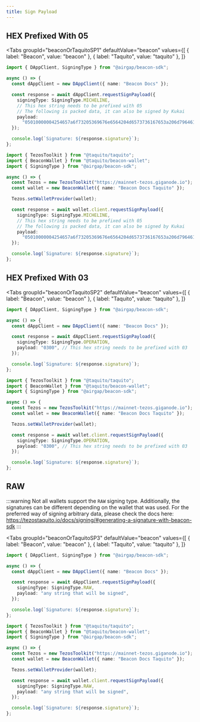 ```yaml
---
title: Sign Payload
---
```


## HEX Prefixed With 05

<Tabs
  groupId="beaconOrTaquitoSP1"
  defaultValue="beacon"
  values={[
    { label: "Beacon", value: "beacon" },
    { label: "Taquito", value: "taquito" },
  ]}
>
  <TabItem value="beacon">

```ts code title="title"
import { DAppClient, SigningType } from "@airgap/beacon-sdk";

async () => {
  const dAppClient = new DAppClient({ name: "Beacon Docs" });

  const response = await dAppClient.requestSignPayload({
    signingType: SigningType.MICHELINE,
    // This hex string needs to be prefixed with 05
    // The following is packed data, it can also be signed by Kukai
    payload:
      "05010000004254657a6f73205369676e6564204d6573736167653a206d79646170702e636f6d20323032312d30312d31345431353a31363a30345a2048656c6c6f20776f726c6421",
  });

  console.log(`Signature: ${response.signature}`);
};
```

</TabItem>

<TabItem value="taquito">

```ts code title="title"
import { TezosToolkit } from "@taquito/taquito";
import { BeaconWallet } from "@taquito/beacon-wallet";
import { SigningType } from "@airgap/beacon-sdk";

async () => {
  const Tezos = new TezosToolkit("https://mainnet-tezos.giganode.io");
  const wallet = new BeaconWallet({ name: "Beacon Docs Taquito" });

  Tezos.setWalletProvider(wallet);

  const response = await wallet.client.requestSignPayload({
    signingType: SigningType.MICHELINE,
    // This hex string needs to be prefixed with 05
    // The following is packed data, it can also be signed by Kukai
    payload:
      "05010000004254657a6f73205369676e6564204d6573736167653a206d79646170702e636f6d20323032312d30312d31345431353a31363a30345a2048656c6c6f20776f726c6421",
  });

  console.log(`Signature: ${response.signature}`);
};
```

</TabItem>
</Tabs>

## HEX Prefixed With 03

<Tabs
  groupId="beaconOrTaquitoSP2"
  defaultValue="beacon"
  values={[
    { label: "Beacon", value: "beacon" },
    { label: "Taquito", value: "taquito" },
  ]}
>
  <TabItem value="beacon">

```ts code title="title"
import { DAppClient, SigningType } from "@airgap/beacon-sdk";

async () => {
  const dAppClient = new DAppClient({ name: "Beacon Docs" });

  const response = await dAppClient.requestSignPayload({
    signingType: SigningType.OPERATION,
    payload: "0300", // This hex string needs to be prefixed with 03
  });

  console.log(`Signature: ${response.signature}`);
};
```

</TabItem>

<TabItem value="taquito">

```ts code title="title"
import { TezosToolkit } from "@taquito/taquito";
import { BeaconWallet } from "@taquito/beacon-wallet";
import { SigningType } from "@airgap/beacon-sdk";

async () => {
  const Tezos = new TezosToolkit("https://mainnet-tezos.giganode.io");
  const wallet = new BeaconWallet({ name: "Beacon Docs Taquito" });

  Tezos.setWalletProvider(wallet);

  const response = await wallet.client.requestSignPayload({
    signingType: SigningType.OPERATION,
    payload: "0300", // This hex string needs to be prefixed with 03
  });

  console.log(`Signature: ${response.signature}`);
};
```

</TabItem>
</Tabs>

## RAW

:::warning
Not all wallets support the `RAW` signing type. Additionally, the signatures can be different depending on the wallet that was used. For the preferred way of signing arbitrary data, please check the docs here: https://tezostaquito.io/docs/signing/#generating-a-signature-with-beacon-sdk
:::

<Tabs
  groupId="beaconOrTaquitoSP3"
  defaultValue="beacon"
  values={[
    { label: "Beacon", value: "beacon" },
    { label: "Taquito", value: "taquito" },
  ]}
>
  <TabItem value="beacon">

```ts code title="title"
import { DAppClient, SigningType } from "@airgap/beacon-sdk";

async () => {
  const dAppClient = new DAppClient({ name: "Beacon Docs" });

  const response = await dAppClient.requestSignPayload({
    signingType: SigningType.RAW,
    payload: "any string that will be signed",
  });

  console.log(`Signature: ${response.signature}`);
};
```

</TabItem>

<TabItem value="taquito">

```ts code title="title"
import { TezosToolkit } from "@taquito/taquito";
import { BeaconWallet } from "@taquito/beacon-wallet";
import { SigningType } from "@airgap/beacon-sdk";

async () => {
  const Tezos = new TezosToolkit("https://mainnet-tezos.giganode.io");
  const wallet = new BeaconWallet({ name: "Beacon Docs Taquito" });

  Tezos.setWalletProvider(wallet);

  const response = await wallet.client.requestSignPayload({
    signingType: SigningType.RAW,
    payload: "any string that will be signed",
  });

  console.log(`Signature: ${response.signature}`);
};
```

</TabItem>
</Tabs>
